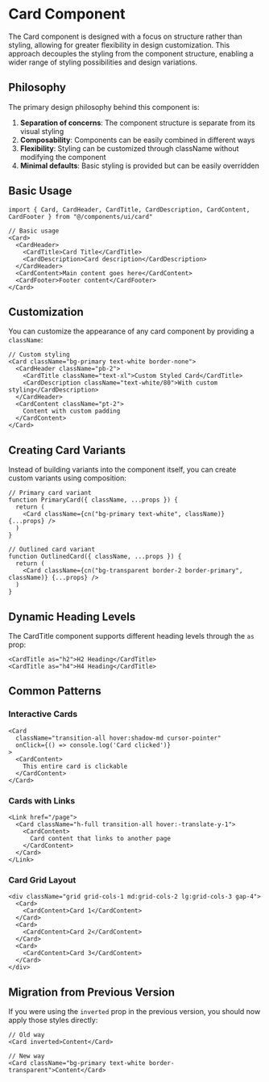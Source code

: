 # Card Component

The Card component is designed with a focus on structure rather than styling, allowing for greater flexibility in design customization. This approach decouples the styling from the component structure, enabling a wider range of styling possibilities and design variations.

## Philosophy

The primary design philosophy behind this component is:

1. **Separation of concerns**: The component structure is separate from its visual styling
2. **Composability**: Components can be easily combined in different ways
3. **Flexibility**: Styling can be customized through className without modifying the component
4. **Minimal defaults**: Basic styling is provided but can be easily overridden

## Basic Usage

```tsx
import { Card, CardHeader, CardTitle, CardDescription, CardContent, CardFooter } from "@/components/ui/card"

// Basic usage
<Card>
  <CardHeader>
    <CardTitle>Card Title</CardTitle>
    <CardDescription>Card description</CardDescription>
  </CardHeader>
  <CardContent>Main content goes here</CardContent>
  <CardFooter>Footer content</CardFooter>
</Card>
```

## Customization

You can customize the appearance of any card component by providing a `className`:

```tsx
// Custom styling
<Card className="bg-primary text-white border-none">
  <CardHeader className="pb-2">
    <CardTitle className="text-xl">Custom Styled Card</CardTitle>
    <CardDescription className="text-white/80">With custom styling</CardDescription>
  </CardHeader>
  <CardContent className="pt-2">
    Content with custom padding
  </CardContent>
</Card>
```

## Creating Card Variants

Instead of building variants into the component itself, you can create custom variants using composition:

```tsx
// Primary card variant
function PrimaryCard({ className, ...props }) {
  return (
    <Card className={cn("bg-primary text-white", className)} {...props} />
  )
}

// Outlined card variant
function OutlinedCard({ className, ...props }) {
  return (
    <Card className={cn("bg-transparent border-2 border-primary", className)} {...props} />
  )
}
```

## Dynamic Heading Levels

The CardTitle component supports different heading levels through the `as` prop:

```tsx
<CardTitle as="h2">H2 Heading</CardTitle>
<CardTitle as="h4">H4 Heading</CardTitle>
```

## Common Patterns

### Interactive Cards

```tsx
<Card 
  className="transition-all hover:shadow-md cursor-pointer" 
  onClick={() => console.log('Card clicked')}
>
  <CardContent>
    This entire card is clickable
  </CardContent>
</Card>
```

### Cards with Links

```tsx
<Link href="/page">
  <Card className="h-full transition-all hover:-translate-y-1">
    <CardContent>
      Card content that links to another page
    </CardContent>
  </Card>
</Link>
```

### Card Grid Layout

```tsx
<div className="grid grid-cols-1 md:grid-cols-2 lg:grid-cols-3 gap-4">
  <Card>
    <CardContent>Card 1</CardContent>
  </Card>
  <Card>
    <CardContent>Card 2</CardContent>
  </Card>
  <Card>
    <CardContent>Card 3</CardContent>
  </Card>
</div>
```

## Migration from Previous Version

If you were using the `inverted` prop in the previous version, you should now apply those styles directly:

```tsx
// Old way
<Card inverted>Content</Card>

// New way
<Card className="bg-primary text-white border-transparent">Content</Card>
``` 